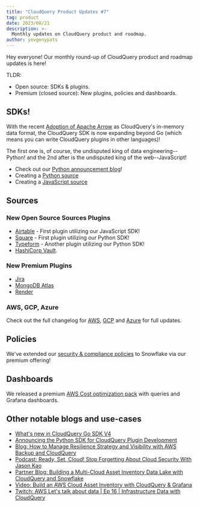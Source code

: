 ```yaml
---
title: "CloudQuery Product Updates #7"
tag: product
date: 2023/08/21
description: >-
  Monthly updates on CloudQuery product and roadmap.
author: yevgenypats
---
```



<BlogHeader/>

Hey everyone! Our monthly round-up of CloudQuery product and roadmap updates is here!

TLDR:

- Open source: SDKs & plugins.
- Premium (closed source): New plugins, policies and dashboards.

## SDKs!

With the recent [Adoption of Apache Arrow](/blog/adopting-apache-arrow-at-cloudquery) as CloudQuery's
in-memory data format, the CloudQuery SDK is now expanding beyond Go (which means you can write CloudQuery plugins in other languages)!

The first one is, of course, the undisputed king of data engineering--Python! and the 2nd after is the undisputed king of the web--JavaScript!

* Check out our [Python announcement blog](/blog/announcing-cloudquery-python-sdk)!
* Creating a [Python source](/docs/developers/creating-new-plugin/python-source)
* Creating a [JavaScript source](/docs/developers/creating-new-plugin/javascript-source)

## Sources

### New Open Source Sources Plugins

* [Airtable](https://hub.cloudquery.io/plugins/source/cloudquery/airtable) - First plugin utilizing our JavaScript SDK!
* [Square](https://hub.cloudquery.io/plugins/source/cloudquery/square) - First plugin utilizing our Python SDK!
* [Typeform](https://hub.cloudquery.io/plugins/source/cloudquery/typeform) - Another plugin utilizing our Python SDK!
* [HashiCorp Vault](https://hub.cloudquery.io/plugins/source/cloudquery/vault).

### New Premium Plugins

* [Jira](https://www.cloudquery.io/integrations/jira)
* [MongoDB Atlas](https://www.cloudquery.io/integrations/mongodbatlas)
* [Render](https://www.cloudquery.io/integrations/render)

### AWS, GCP, Azure

Check out the full changelog for [AWS](https://github.com/cloudquery/cloudquery/blob/97d86a5c282e587420c1abd714bb0218d9c86f5a/plugins/source/aws/CHANGELOG.md),
[GCP](https://github.com/cloudquery/cloudquery/blob/97d86a5c282e587420c1abd714bb0218d9c86f5a/plugins/source/gcp/CHANGELOG.md) and [Azure](https://github.com/cloudquery/cloudquery/blob/97d86a5c282e587420c1abd714bb0218d9c86f5a/plugins/source/azure/CHANGELOG.md)
for full updates.

## Policies

We've extended our [security & compliance policies](https://hub.cloudquery.io/addons/transformation) to Snowflake via our premium offering!

## Dashboards

We released a premium [AWS Cost optimization pack](https://hub.cloudquery.io/addons/transformation) with queries and Grafana dashboards.

## Other notable blogs and use-cases

- [What's new in CloudQuery Go SDK V4](/blog/go-sdk-v4)
- [Announcing the Python SDK for CloudQuery Plugin Development](/blog/announcing-cloudquery-python-sdk)
- [Blog: How to Manage Resilience Strategy and Visibility with AWS Backup and CloudQuery](/how-to-guides/manage-resilience-with-aws-backup)
- [Podcast: Ready, Set, Cloud! Stop Forgetting About Cloud Security With Jason Kao](https://www.readysetcloud.io/podcast/14/)
- [Partner Blog: Building a Multi-Cloud Asset Inventory Data Lake with CloudQuery and Snowflake](https://medium.com/snowflake/building-a-multi-cloud-asset-inventory-data-lake-with-cloudquery-and-snowflake-fcd1b86f1055)
- [Video: Build an AWS Cloud Asset Inventory with CloudQuery & Grafana](https://www.youtube.com/watch?v=H5RpX5z4H40)
- [Twitch: AWS Let's talk about data | Ep 16 | Infrastructure Data with CloudQuery](https://www.twitch.tv/videos/1894215221)




